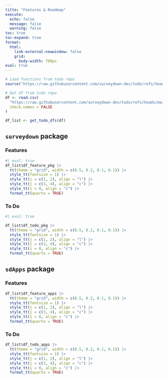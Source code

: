 ```yaml
---
title: "Features & Roadmap"
execute: 
  echo: false
  message: false
  warning: false
toc: true
toc-expand: true
format:
  html:
    link-external-newwindow: false
    grid:
      body-width: 700px
eval: true
---
```


```r
# Load functions from todo repo
source("https://raw.githubusercontent.com/surveydown-dev/todo/refs/heads/main/functions.R")

# Get df from todo repo
df <- read.csv(
  "https://raw.githubusercontent.com/surveydown-dev/todo/refs/heads/main/todo.csv",
  check.names = FALSE
)

df_list <- get_todo_dfs(df)
```

## `surveydown` package

### Features

```r
#| eval: true
df_list$df_feature_pkg |> 
  tt(theme = "grid", width = c(0.5, 0.2, 0.1, 0.1)) |>
  style_tt(fontsize = 1) |> 
  style_tt(j = c(1, 2), align = "l") |> 
  style_tt(j = c(3, 4), align = "c") |> 
  style_tt(i = 0, align = "c") |> 
  format_tt(quarto = TRUE)
```

### To Do

```r
#| eval: true

df_list$df_todo_pkg |>
  tt(theme = "grid", width = c(0.5, 0.2, 0.1, 0.1)) |>
  style_tt(fontsize = 1) |> 
  style_tt(j = c(1, 2), align = "l") |> 
  style_tt(j = c(3, 4), align = "c") |> 
  style_tt(i = 0, align = "c") |> 
  format_tt(quarto = TRUE)
```

## `sdApps` package

### Features

```r
df_list$df_feature_apps |> 
  tt(theme = "grid", width = c(0.5, 0.2, 0.1, 0.1)) |>
  style_tt(fontsize = 1) |> 
  style_tt(j = c(1, 2), align = "l") |> 
  style_tt(j = c(3, 4), align = "c") |> 
  style_tt(i = 0, align = "c") |> 
  format_tt(quarto = TRUE)
```

### To Do

```r
df_list$df_todo_apps |>
  tt(theme = "grid", width = c(0.5, 0.2, 0.1, 0.1)) |>
  style_tt(fontsize = 1) |> 
  style_tt(j = c(1, 2), align = "l") |> 
  style_tt(j = c(3, 4), align = "c") |> 
  style_tt(i = 0, align = "c") |> 
  format_tt(quarto = TRUE)
```
